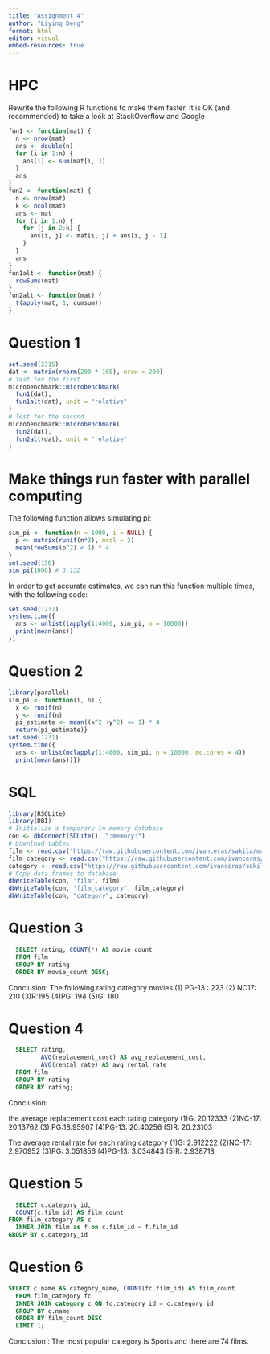 ```yaml
---
title: "Assignment 4"
author: "Liying Deng"
format: html
editor: visual
embed-resources: true
---
```


# HPC

Rewrite the following R functions to make them faster. It is OK (and recommended) to take a look at StackOverflow and Google

```r
fun1 <- function(mat) {
  n <- nrow(mat)
  ans <- double(n) 
  for (i in 1:n) {
    ans[i] <- sum(mat[i, ])
  }
  ans
}
fun2 <- function(mat) {
  n <- nrow(mat)
  k <- ncol(mat)
  ans <- mat
  for (i in 1:n) {
    for (j in 2:k) {
      ans[i, j] <- mat[i, j] + ans[i, j - 1]
    }
  }
  ans
}
fun1alt <- function(mat) {
  rowSums(mat)
}
fun2alt <- function(mat) {
  t(apply(mat, 1, cumsum))
}
```

# Question 1

```r
set.seed(2315)
dat <- matrix(rnorm(200 * 100), nrow = 200)
# Test for the first
microbenchmark::microbenchmark(
  fun1(dat),
  fun1alt(dat), unit = "relative"
)
# Test for the second
microbenchmark::microbenchmark(
  fun2(dat),
  fun2alt(dat), unit = "relative"
)
```

# Make things run faster with parallel computing

The following function allows simulating pi:

```r
sim_pi <- function(n = 1000, i = NULL) {
  p <- matrix(runif(n*2), ncol = 2)
  mean(rowSums(p^2) < 1) * 4
}
set.seed(156)
sim_pi(1000) # 3.132
```

In order to get accurate estimates, we can run this function multiple times, with the following code:

```r
set.seed(1231)
system.time({
  ans <- unlist(lapply(1:4000, sim_pi, n = 10000))
  print(mean(ans))
})
```

# Question 2

```r
library(parallel)
sim_pi <- function(i, n) {
  x <- runif(n)
  y <- runif(n)
  pi_estimate <- mean((x^2 +y^2) <= 1) * 4
  return(pi_estimate)}
set.seed(1231)
system.time({
  ans <- unlist(mclapply(1:4000, sim_pi, n = 10000, mc.cores = 4))
  print(mean(ans))})
```

# SQL

```r
library(RSQLite)
library(DBI)
# Initialize a temporary in memory database
con <- dbConnect(SQLite(), ":memory:")
# Download tables
film <- read.csv("https://raw.githubusercontent.com/ivanceras/sakila/master/csv-sakila-db/film.csv")
film_category <- read.csv("https://raw.githubusercontent.com/ivanceras/sakila/master/csv-sakila-db/film_category.csv")
category <- read.csv("https://raw.githubusercontent.com/ivanceras/sakila/master/csv-sakila-db/category.csv")
# Copy data.frames to database
dbWriteTable(con, "film", film)
dbWriteTable(con, "film_category", film_category)
dbWriteTable(con, "category", category)
```

# Question 3

```sql
  SELECT rating, COUNT(*) AS movie_count
  FROM film
  GROUP BY rating
  ORDER BY movie_count DESC;
```

Conclusion: The following rating category movies (1) PG-13 : 223 (2) NC17: 210 (3)R:195 (4)PG: 194 (5)G: 180

# Question 4

```sql
  SELECT rating, 
         AVG(replacement_cost) AS avg_replacement_cost, 
         AVG(rental_rate) AS avg_rental_rate
  FROM film
  GROUP BY rating
  ORDER BY rating;
```

Conclusion:

the average replacement cost each rating category (1)G: 20.12333 (2)NC-17: 20.13762 (3) PG:18.95907 (4)PG-13: 20.40256 (5)R: 20.23103

The average rental rate for each rating category (1)G: 2.912222  (2)NC-17: 2.970952  (3)PG: 3.051856 (4)PG-13: 3.034843   (5)R: 2.938718	

# Question 5

```sql
  SELECT c.category_id,
  COUNT(c.film_id) AS film_count
FROM film_category AS c
  INNER JOIN film as f on c.film_id = f.film_id
GROUP BY c.category_id
```

# Question 6

```sql
SELECT c.name AS category_name, COUNT(fc.film_id) AS film_count
  FROM film_category fc
  INNER JOIN category c ON fc.category_id = c.category_id
  GROUP BY c.name
  ORDER BY film_count DESC
  LIMIT 1;
```

Conclusion : The most popular category is Sports and there are 74 films.
